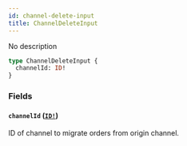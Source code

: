 ```yaml
---
id: channel-delete-input
title: ChannelDeleteInput
---
```


No description

```graphql
type ChannelDeleteInput {
  channelId: ID!
}
```

### Fields

#### `channelId` ([`ID!`](../../../developer/api-reference/scalars/id))

ID of channel to migrate orders from origin channel.
